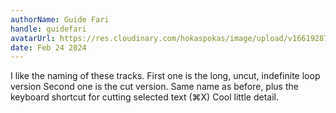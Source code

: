 ```yaml
---
authorName: Guide Fari
handle: guidefari
avatarUrl: https://res.cloudinary.com/hokaspokas/image/upload/v1661928720/bar_shpohc.png
date: Feb 24 2024
---
```


I like the naming of these tracks.
First one is the long, uncut, indefinite loop version
Second one is the cut version. Same name as before, plus the keyboard shortcut for cutting selected text (⌘X)
Cool little detail.

<HorizontalScrollCards>
  <Track
    url={'https://open.spotify.com/track/0Ce9hfvldAnHBD4wN8JrVk?si=fec489063bd747c6'}
  />
  <Track
    url={'https://open.spotify.com/track/16fZFSlV2VIDcY77mVtUMI?si=4306f13704f64292'}
  />
</HorizontalScrollCards>